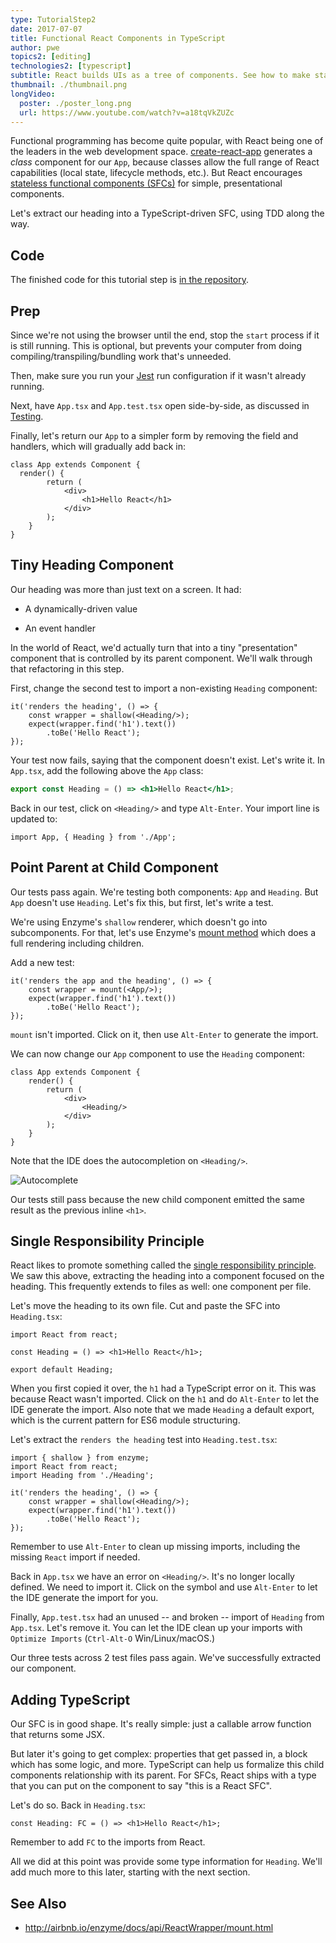 ```yaml
---
type: TutorialStep2
date: 2017-07-07
title: Functional React Components in TypeScript
author: pwe
topics2: [editing]
technologies2: [typescript]
subtitle: React builds UIs as a tree of components. See how to make stateless functional component correctly with TypeScript.
thumbnail: ./thumbnail.png
longVideo:
  poster: ./poster_long.png
  url: https://www.youtube.com/watch?v=a18tqVkZUZc
---
```


Functional programming has become quite popular, with React being one of
the leaders in the web development space.
[create-react-app](../../../technologies/cra) generates
a *class* component for our `App`, because classes allow the full range of
React capabilities (local state, lifecycle methods, etc.). But React
encourages
[stateless functional components (SFCs)](https://reactjs.org/docs/components-and-props.html)
for simple, presentational components.

Let's extract our heading into a TypeScript-driven SFC, using TDD
along the way.

## Code

The finished code for this tutorial step is
[in the repository](https://github.com/JetBrains/jetbrains_guide/tree/master/sites/pycharm-guide/demos/tutorials/react_typescript_tdd/functional_components).

## Prep

Since we're not using the browser until the end, stop the `start` process
if it is still running. This is optional, but prevents your computer from
doing compiling/transpiling/bundling work that's unneeded.

Then, make sure you run your [Jest](../../../technologies/jest) run configuration if it
wasn't already running.

Next, have `App.tsx` and `App.test.tsx` open side-by-side, as discussed
in [Testing](../testing/).

Finally, let's return our `App` to a simpler form by removing the field
and handlers, which will gradually add back in:

```typescript{}
class App extends Component {
  render() {
        return (
            <div>
                <h1>Hello React</h1>
            </div>
        );
    }
}
```

## Tiny Heading Component

Our heading was more than just text on a screen. It had:

- A dynamically-driven value

- An event handler

In the world of React, we'd actually turn that into a tiny "presentation"
component that is controlled by its parent component. We'll walk through that
refactoring in this step.

First, change the second test to import a non-existing `Heading`
component:

```typescript{}
it('renders the heading', () => {
    const wrapper = shallow(<Heading/>);
    expect(wrapper.find('h1').text())
        .toBe('Hello React');
});
```

Your test now fails, saying that the component doesn't exist. Let's write it.
In `App.tsx`, add the following above the `App` class:

```jsx
export const Heading = () => <h1>Hello React</h1>;
```

Back in our test, click on `<Heading/>` and type `Alt-Enter`. Your import
line is updated to:

```typescript{}
import App, { Heading } from './App';
```

## Point Parent at Child Component

Our tests pass again. We're testing both components: `App` and `Heading`.
But `App` doesn't use `Heading`. Let's fix this, but first, let's write
a test.

We're using Enzyme's `shallow` renderer, which doesn't go into subcomponents.
For that, let's use Enzyme's
[mount method](http://airbnb.io/enzyme/docs/api/mount.html) which does a
full rendering including children.

Add a new test:

```typescript{}
it('renders the app and the heading', () => {
    const wrapper = mount(<App/>);
    expect(wrapper.find('h1').text())
        .toBe('Hello React');
});
```

`mount` isn't imported. Click on it, then use `Alt-Enter` to generate the
import.

We can now change our `App` component to use the `Heading` component:

```typescript{}
class App extends Component {
    render() {
        return (
            <div>
                <Heading/>
            </div>
        );
    }
}
```

Note that the IDE does the autocompletion on `<Heading/>`.

![Autocomplete](./screenshots/autocomplete.png)

Our tests still pass because the new child component emitted the same result
as the previous inline `<h1>`.

## Single Responsibility Principle

React likes to promote something called the
[single responsibility principle](https://reactjs.org/docs/thinking-in-react.html).
We saw this above, extracting the heading into a component focused on the
heading. This frequently extends to files as well: one component per file.

Let's move the heading to its own file. Cut and paste the SFC into
`Heading.tsx`:

```typescript{}
import React from react;

const Heading = () => <h1>Hello React</h1>;

export default Heading;
```

When you first copied it over, the `h1` had a TypeScript error on it. This
was because React wasn't imported. Click on the `h1` and do `Alt-Enter`
to let the IDE generate the import. Also note that we made `Heading` a
default export, which is the current pattern for ES6 module structuring.

Let's extract the `renders the heading` test into `Heading.test.tsx`:

```typescript{}
import { shallow } from enzyme;
import React from react;
import Heading from './Heading';

it('renders the heading', () => {
    const wrapper = shallow(<Heading/>);
    expect(wrapper.find('h1').text())
        .toBe('Hello React');
});
```

Remember to use `Alt-Enter` to clean up missing imports, including the
missing `React` import if needed.

Back in `App.tsx` we have an error on `<Heading/>`. It's no longer
locally defined. We need to import it. Click on the symbol and use
`Alt-Enter` to let the IDE generate the import for you.

Finally, `App.test.tsx` had an unused -- and broken -- import of
`Heading` from `App.tsx`. Let's remove it. You can let the IDE clean
up your imports with `Optimize Imports` (`Ctrl-Alt-O` Win/Linux/macOS.)

Our three tests across 2 test files pass again. We've successfully extracted
our component.

## Adding TypeScript

Our SFC is in good shape. It's really simple: just a callable arrow function
that returns some JSX.

But later it's going to get complex: properties that get passed in, a block
which has some logic, and more. TypeScript can help us formalize this
child components relationship with its parent. For SFCs, React ships with a
type that you can put on the component to say "this is a React SFC".

Let's do so. Back in `Heading.tsx`:

```typescript{}
const Heading: FC = () => <h1>Hello React</h1>;
```

Remember to add `FC` to the imports from React.

All we did at this point was provide some type information for `Heading`.
We'll add much more to this later, starting with the next section.

## See Also

- http://airbnb.io/enzyme/docs/api/ReactWrapper/mount.html

